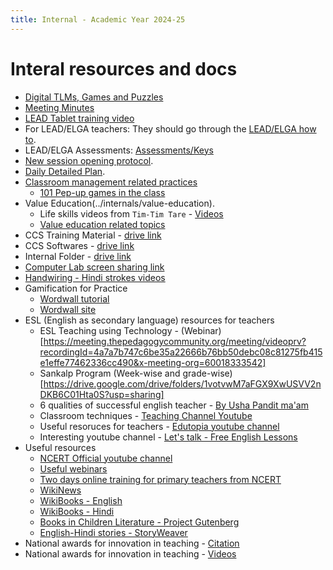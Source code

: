 ```yaml
---
title: Internal - Academic Year 2024-25
---
```


# Interal resources and docs

+ [Digital TLMs, Games and Puzzles](../digital-games)
+ [Meeting Minutes](../meeting-minutes)
+ [LEAD Tablet training video](https://drive.google.com/file/d/1wg8_A6G6JNceKoUfYfntmwRbijwWi9GI/view?usp=drive_link)
+ For LEAD/ELGA teachers: They should go through the [LEAD/ELGA how to](../internals/lead-training).
+ LEAD/ELGA Assessments: [Assessments/Keys](https://drive.google.com/drive/folders/1zvBML-cWQtoig9G3eGsLL1L0luKUgf4H?usp=drive_link)
+ [New session opening protocol](../internals/new-session-opening).
+ [Daily Detailed Plan](../internals/daily-plan).
+ [Classroom management related practices](../resources)
  - [101 Pep-up games in the class](https://www.arvindguptatoys.com/arvindgupta/pep-games.pdf)
+ Value Education(../internals/value-education).
  - Life skills videos from `Tim-Tim Tare` - [Videos](../resources)
  - [Value education related topics](../internals/value-education)
+ CCS Training Material - [drive link](https://drive.google.com/drive/folders/1V7oTL6NHqUNbStLToQPJOF9XaqU_hawX)
+ CCS Softwares - [drive link](https://drive.google.com/drive/folders/1cW7bFH7heEnkOqNE1NhyrjCuysemkZ2B)
+ Internal Folder - [drive link](https://drive.google.com/drive/folders/1kpuJxtyXkFY91EVejCCRjoukCnef87ym?usp=sharing)
+ [Computer Lab screen sharing link](https://meet.jit.si/computer-lab-pps)
+ [Handwiring - Hindi strokes videos](https://www.youtube.com/watch?v=jnJEh8-TBQ0&list=PLnPoPGx7bM69yU096KVsUPeIPJf5eCsnQ)
+ Gamification for Practice
  - [Wordwall tutorial](https://www.youtube.com/watch?v=trZy6TlXebM)
  - [Wordwall site](https://www.wordwall.net)
+ ESL (English as secondary language) resources for teachers
  - ESL Teaching using Technology - (Webinar)[https://meeting.thepedagogycommunity.org/meeting/videoprv?recordingId=4a7a7b747c6be35a22666b76bb50debc08c81275fb415e1effe77462336cc490&x-meeting-org=60018333542]
  - Sankalp Program (Week-wise and grade-wise)[https://drive.google.com/drive/folders/1votvwM7aFGX9XwUSVV2nDKB6C01Hta0S?usp=sharing]
  - 6 qualities of successful english teacher - [By Usha Pandit ma'am](https://www.youtube.com/watch?v=_3c4xgeS80M&list=PLj-uUVXXQ6tCJthalwBGzkj5dfADbgriC&index=1&t=31s)
  - Classroom techniques - [Teaching Channel Youtube](https://www.youtube.com/user/TeachingChannel)
  - Useful resoruces for teachers - [Edutopia youtube channel](https://www.youtube.com/user/edutopia)
  - Interesting youtube channel - [Let's talk - Free English Lessons](https://www.youtube.com/channel/UCicjynhfFw2LiIQFnoS1JTw)
+ Useful resources
  - [NCERT Official youtube channel](https://www.youtube.com/@NCERTOFFICIAL/videos)
  - [Useful webinars](https://ncert.nic.in/webinar_series.php)
  - [Two days online training for primary teachers from NCERT](https://www.youtube.com/watch?v=PcObYyipZTQ)
  - [WikiNews](https://en.wikinews.org/wiki/Main_Page)
  - [WikiBooks - English](https://en.wikibooks.org/wiki/Main_Page)
  - [WikiBooks - Hindi](https://hi.wikibooks.org/wiki/%E0%A4%AE%E0%A5%81%E0%A4%96%E0%A4%AA%E0%A5%83%E0%A4%B7%E0%A5%8D%E0%A4%A0)
  - [Books in Children Literature - Project Gutenberg](https://www.gutenberg.org/ebooks/bookshelf/20)
  - [English-Hindi stories - StoryWeaver](https://storyweaver.org.in/en/stories?gad_source=1&gclid=Cj0KCQjw6uWyBhD1ARIsAIMcADpDMa97ZLOA-ULsaiCk_nix09OXAqsfz8PQP9xtkMtjK4s4yd1CGc8aAhVMEALw_wcB&language=English-Hindi&query=&sort=Relevance)
+ National awards for innovation in teaching - [Citation](https://nationalawardstoteachers.education.gov.in/TeacherCitation.aspx)
+ National awards for innovation in teaching - [Videos](https://nationalawardstoteachers.education.gov.in/GalleryVideo.aspx)

